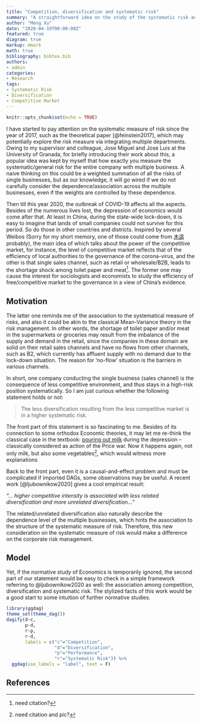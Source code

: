 ```yaml
---
title: "Competition, diversification and systematic risk"
summary: "A straightforward idea on the study of the systematic risk and the multiple businesses in a view of Corporate Finance inspired by the COVID-19 period."
author: "Meng Xu"
date: "2020-04-19T00:00:00Z"
featured: true
diagram: true
markup: mmark
math: true
bibliography: bibtex.bib
authors:
- admin
categories: 
- Research
tags:
- Systematic Risk
- Diversification
- Competitive Market
---
```


```r
knitr::opts_chunk$set(echo = TRUE)
```


I have started to pay attention on the systematic measure of risk since the year of 2017, such as the theoretical paper [@feinstein2017], which may potentially explore the risk measure via integrating multiple departments. Owing to my supervisor and colleague, Jose Miguel and Jose Luis at the University of Granada, for briefly introducing their work about this, a popular idea was kept by myself that how exactly you measure the systematic/general risk for the entire company with multiple business. A naive thinking on this could be a weighted summation of all the risks of single businesses, but as our knowledge, it will go wired if we do not carefully consider the dependence/association across the multiple businesses, even if the weights are controlled by these dependence.

Then till this year 2020, the outbreak of COVID-19 affects all the aspects. Besides of the numerous lives lost, the depression of economics would come after that. At least in China, during the state-wide lock-down, it is easy to imagine that lands of small companies could not survive for this period. So do those in other countries and districts. Inspired by several Weibos (Sorry for my short memory, one of those could come from [木遥](https://www.weibo.com/farmostwood?is_all=1]) probably), the main idea of which talks about the power of the competitive market, for instance, the level of competitive market reflects that of the efficiency of local authorities to the governance of the corona-virus, and the other is that single sales channel, such as retail or wholesale/B2B, leads to the shortage shock among toilet paper and meat^[need citation?]. The former one may cause the interest for sociologists and economists to study the efficiency of free/competitive market to the governance in a view of China's evidence.

## Motivation

The latter one reminds me of the association to the systematical measure of risks, and also it could be akin to the classical Mean-Variance theory in the risk management. In other words, the shortage of toilet paper and/or meat in the supermarkets or groceries may result from the imbalance of the supply and demand in the retail, since the companies in these domain are solid on their retail sales channels and have no flows from other channels, such as B2, which currently has affluent supply with no demand due to the lock-down situation. The reason for 'no-flow' situation is the barriers in various channels. 

In short, one company conducting the single business (sales channel) is the consequence of less competitive environment, and thus stays in a high-risk position systematically. So I am just curious whether the following statement holds or not:

> The less diversification resulting from the less competitive market is in a higher systematic risk.

The front part of this statement is so fascinating to me. Besides of its connection to some orthodox Economic theories, it may let me re-think the classical case in the textbook: [pouring out milk](https://www.wpr.org/wisconsins-milk-wars-1933) during the depression -- classically considered as action of the Price war. Now it happens again, not only milk, but also some vegetables^[need citation and pic?], which would witness more explanations

Back to the front part, even it is a causal-and-effect problem and must be complicated if imported DAGs, some observations may be useful. A recent work [@ljubownikow2020] gives a cool empirical result: 

*"... higher competitive intensity is associated with less related diversification and more unrelated diversification..."*

The related/unrelated diversification also naturally describe the dependence level of the multiple businesses, which hints the association to the structure of the systematic measure of risk. Therefore, this new consideration on the systematic measure of risk would make a difference on the corporate risk management.

## Model

Yet, if the normative study of Economics is temporarily ignored, the second part of our statement would be easy to check in a simple framework referring to @ljubownikow2020 as well: the association among competition, diversification and systematic risk. The stylized facts of this work would be a good start to some intuition of further normative studies.

```r
library(ggdag)
theme_set(theme_dag())
dagify(d~c,
       p~d,
       r~p,
       r~d,
       labels = c("c"="Competition",
                  "d"="Diversification",
                  "p"="Performance",
                  "r"="Systematic Risk")) %>%
  ggdag(use_labels = "label", text = F)
```

## References

